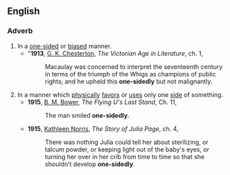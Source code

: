 ==English==

===Adverb===
{{en-adv}}
# In a [[one-sided]] or [[biased]] manner.
#*"'''1913''', [[w:Gilbert_Keith_Chesterton|G. K. Chesterton]], ''The Victorian Age in Literature'', ch. 1,
#*:Macaulay was concerned to interpret the seventeenth century in terms of the triumph of the Whigs as champions of public rights; and he upheld this '''one-sidedly''' but not malignantly.
# In a manner which [[physically]] [[favor]]s or [[use]]s only one [[side]] of something.
#*'''1915''', [[w:B._M._Bower|B. M. Bower]], ''The Flying U's Last Stand'', Ch. 11,
#*:The man smiled '''one-sidedly'''.
#*'''1915''', [[w:Kathleen_Norris|Kathleen Norris]], ''The Story of Julia Page'', ch. 4,
#*:There was nothing Julia could tell her about sterilizing, or talcum powder, or keeping light out of the baby's eyes, or turning her over in her crib from time to time so that she shouldn't develop '''one-sidedly'''.